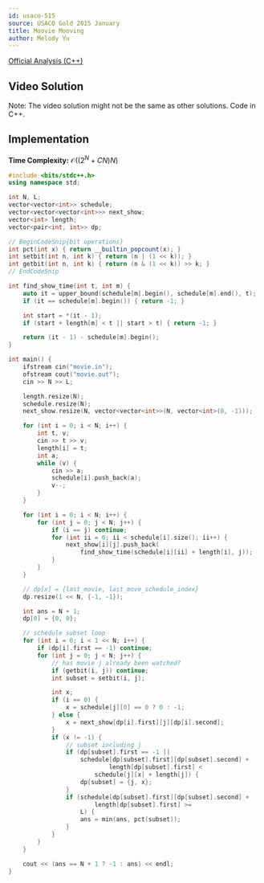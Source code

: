 ```yaml
---
id: usaco-515
source: USACO Gold 2015 January
title: Moovie Mooving
author: Melody Yu
---
```


[Official Analysis (C++)](http://www.usaco.org/current/data/sol_movie_gold.html)

## Video Solution

Note: The video solution might not be the same as other solutions. Code in C++.
<YouTube id="oKm_GZD9u1E" />

## Implementation
**Time Complexity:** $\mathcal{O}((2^N+CN)N)$

<LanguageSection>

<CPPSection>

```cpp
#include <bits/stdc++.h>
using namespace std;

int N, L;
vector<vector<int>> schedule;
vector<vector<vector<int>>> next_show;
vector<int> length;
vector<pair<int, int>> dp;

// BeginCodeSnip{bit operations}
int pct(int x) { return __builtin_popcount(x); }
int setbit(int n, int k) { return (n | (1 << k)); }
int getbit(int n, int k) { return (n & (1 << k)) >> k; }
// EndCodeSnip

int find_show_time(int t, int m) {
	auto it = upper_bound(schedule[m].begin(), schedule[m].end(), t);
	if (it == schedule[m].begin()) { return -1; }

	int start = *(it - 1);
	if (start + length[m] < t || start > t) { return -1; }

	return (it - 1) - schedule[m].begin();
}

int main() {
	ifstream cin("movie.in");
	ofstream cout("movie.out");
	cin >> N >> L;

	length.resize(N);
	schedule.resize(N);
	next_show.resize(N, vector<vector<int>>(N, vector<int>(0, -1)));

	for (int i = 0; i < N; i++) {
		int t, v;
		cin >> t >> v;
		length[i] = t;
		int a;
		while (v) {
			cin >> a;
			schedule[i].push_back(a);
			v--;
		}
	}

	for (int i = 0; i < N; i++) {
		for (int j = 0; j < N; j++) {
			if (i == j) continue;
			for (int ii = 0; ii < schedule[i].size(); ii++) {
				next_show[i][j].push_back(
				    find_show_time(schedule[i][ii] + length[i], j));
			}
		}
	}

	// dp[x] = {last_movie, last_move_schedule_index}
	dp.resize(1 << N, {-1, -1});

	int ans = N + 1;
	dp[0] = {0, 0};

	// schedule subset loop
	for (int i = 0; i < 1 << N; i++) {
		if (dp[i].first == -1) continue;
		for (int j = 0; j < N; j++) {
			// has movie j already been watched?
			if (getbit(i, j)) continue;
			int subset = setbit(i, j);

			int x;
			if (i == 0) {
				x = schedule[j][0] == 0 ? 0 : -1;
			} else {
				x = next_show[dp[i].first][j][dp[i].second];
			}
			if (x != -1) {
				// subset including j
				if (dp[subset].first == -1 ||
				    schedule[dp[subset].first][dp[subset].second] +
				            length[dp[subset].first] <
				        schedule[j][x] + length[j]) {
					dp[subset] = {j, x};
				}
				if (schedule[dp[subset].first][dp[subset].second] +
				        length[dp[subset].first] >=
				    L) {
					ans = min(ans, pct(subset));
				}
			}
		}
	}

	cout << (ans == N + 1 ? -1 : ans) << endl;
}
```

</CPPSection>


</LanguageSection>
